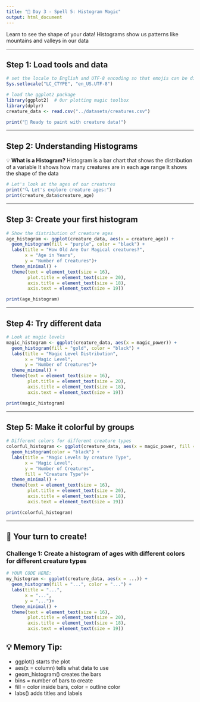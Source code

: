 ```yaml
---
title: "🔮 Day 3 - Spell 5: Histogram Magic"
output: html_document
---
```


Learn to see the shape of your data!
Histograms show us patterns like mountains and valleys in our data

---

## Step 1: Load tools and data

```r
# set the locale to English and UTF-8 encoding so that emojis can be displayed correctly
Sys.setlocale("LC_CTYPE", "en_US.UTF-8")

# load the ggplot2 package
library(ggplot2)  # Our plotting magic toolbox
library(dplyr)
creature_data <- read.csv("../datasets/creatures.csv")

print("🎨 Ready to paint with creature data!")
```

---

## Step 2: Understanding Histograms

💡 **What is a Histogram?**
Histogram is a bar chart that shows the distribution of a variable
It shows how many creatures are in each age range
It shows the shape of the data

```r
# Let's look at the ages of our creatures
print("🔍 Let's explore creature ages:")
print(creature_data$creature_age)
```

---

## Step 3: Create your first histogram

```r
# Show the distribution of creature ages
age_histogram <- ggplot(creature_data, aes(x = creature_age)) +
  geom_histogram(fill = "purple", color = "black") +
  labs(title = "How Old Are Our Magical creatures?",
       x = "Age in Years",
       y = "Number of Creatures")+
  theme_minimal() +
  theme(text = element_text(size = 16),
        plot.title = element_text(size = 20),
        axis.title = element_text(size = 18),
        axis.text = element_text(size = 19))

print(age_histogram)
```

---

## Step 4: Try different data

```r
# Look at magic levels
magic_histogram <- ggplot(creature_data, aes(x = magic_power)) +
  geom_histogram(fill = "gold", color = "black") +
  labs(title = "Magic Level Distribution",
       x = "Magic Level",
       y = "Number of Creatures")+
  theme_minimal() +
  theme(text = element_text(size = 16),
        plot.title = element_text(size = 20),
        axis.title = element_text(size = 18),
        axis.text = element_text(size = 19))

print(magic_histogram)
```

---

## Step 5: Make it colorful by groups

```r
# Different colors for different creature types
colorful_histogram <- ggplot(creature_data, aes(x = magic_power, fill = creature_type)) +
  geom_histogram(color = "black") +
  labs(title = "Magic Levels by creature Type",
       x = "Magic Level",
       y = "Number of Creatures",
       fill = "Creature Type")+
  theme_minimal() +
  theme(text = element_text(size = 16),
        plot.title = element_text(size = 20),
        axis.title = element_text(size = 18),
        axis.text = element_text(size = 19))

print(colorful_histogram)
```

---

## 🎈 Your turn to create!

### Challenge 1: Create a histogram of ages with different colors for different creature types

```r
# YOUR CODE HERE:
my_histogram <- ggplot(creature_data, aes(x = ...)) +
  geom_histogram(fill = "...", color = "...") +
  labs(title = "...",
       x = "...",
       y = "...")+
  theme_minimal() +
  theme(text = element_text(size = 16),
        plot.title = element_text(size = 20),
        axis.title = element_text(size = 18),
        axis.text = element_text(size = 19))
```

## 💡 Memory Tip:
- ggplot() starts the plot
- aes(x = column) tells what data to use
- geom_histogram() creates the bars
- bins = number of bars to create
- fill = color inside bars, color = outline color
- labs() adds titles and labels